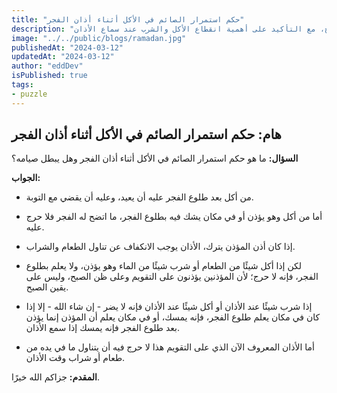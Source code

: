 ```yaml
---
title: "حكم استمرار الصائم في الأكل أثناء أذان الفجر"
description: "في هذا المقال يتناول الحكم الشرعي لاستمرار الصائم في تناول الطعام أثناء أذان الفجر، حيث يُشدد على ضرورة التوبة والقضاء في حال الإفطار بعد طلوع الفجر، ويوضح الاستثناءات لمن يؤذن أو يشك في بداية الصبح، مع التأكيد على أهمية انقطاع الأكل والشرب عند سماع الأذان."
image: "../../public/blogs/ramadan.jpg"
publishedAt: "2024-03-12"
updatedAt: "2024-03-12"
author: "eddDev"
isPublished: true
tags:
- puzzle
---
```


## هام: حكم استمرار الصائم في الأكل أثناء أذان الفجر

**السؤال:**
ما هو حكم استمرار الصائم في الأكل أثناء أذان الفجر وهل يبطل صيامه؟

**الجواب:**
- من أكل بعد طلوع الفجر عليه أن يعيد، وعليه أن يقضي مع التوبة.

- أما من أكل وهو يؤذن أو في مكان يشك فيه بطلوع الفجر، ما اتضح له الفجر فلا حرج عليه.

- إذا كان أذن المؤذن يترك، الأذان يوجب الانكفاف عن تناول الطعام والشراب.

- لكن إذا أكل شيئًا من الطعام أو شرب شيئًا من الماء وهو يؤذن، ولا يعلم بطلوع الفجر، فإنه لا حرج؛ لأن المؤذنين يؤذنون على التقويم وعلى ظن الصبح، وليس على يقين الصبح.

- إذا شرب شيئًا عند الأذان أو أكل شيئًا عند الأذان فإنه لا يضر - إن شاء الله - إلا إذا كان في مكان يعلم طلوع الفجر، فإنه يمسك، أو في مكان يعلم أن المؤذن إنما يؤذن بعد طلوع الفجر فإنه يمسك إذا سمع الأذان.

- أما الأذان المعروف الآن الذي على التقويم هذا لا حرج فيه أن يتناول ما في يده من طعام أو شراب وقت الأذان.

**المقدم:**
جزاكم الله خيرًا.

